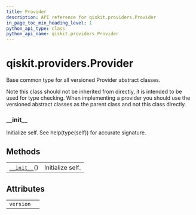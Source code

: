 ```yaml
---
title: Provider
description: API reference for qiskit.providers.Provider
in_page_toc_min_heading_level: 1
python_api_type: class
python_api_name: qiskit.providers.Provider
---
```


# qiskit.providers.Provider

<Class id="qiskit.providers.Provider" isDedicatedPage={true} github="https://github.com/qiskit/qiskit/tree/stable/0.18/qiskit/providers/provider.py" signature="Provider">
  Base common type for all versioned Provider abstract classes.

  Note this class should not be inherited from directly, it is intended to be used for type checking. When implementing a provider you should use the versioned abstract classes as the parent class and not this class directly.

  ### \_\_init\_\_

  <Function id="qiskit.providers.Provider.__init__" name="__init__" signature="__init__()">
    Initialize self. See help(type(self)) for accurate signature.
  </Function>

  ## Methods

  |                                                                                          |                  |
  | ---------------------------------------------------------------------------------------- | ---------------- |
  | [`__init__`](#qiskit.providers.Provider.__init__ "qiskit.providers.Provider.__init__")() | Initialize self. |

  ## Attributes

  |           |   |
  | --------- | - |
  | `version` |   |
</Class>

